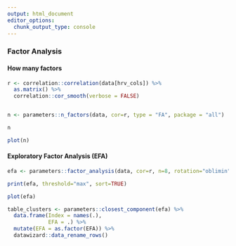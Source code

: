 ```yaml
---
output: html_document
editor_options: 
  chunk_output_type: console
---
```



### Factor Analysis


#### How many factors

```r
r <- correlation::correlation(data[hrv_cols]) %>% 
  as.matrix() %>% 
  correlation::cor_smooth(verbose = FALSE)


n <- parameters::n_factors(data, cor=r, type = "FA", package = "all")

n

plot(n) 
```

#### Exploratory Factor Analysis (EFA)

```r
efa <- parameters::factor_analysis(data, cor=r, n=8, rotation="oblimin", fm="ml")

print(efa, threshold="max", sort=TRUE)

plot(efa)

table_clusters <- parameters::closest_component(efa) %>% 
  data.frame(Index = names(.),
             EFA = .) %>% 
  mutate(EFA = as.factor(EFA)) %>% 
  datawizard::data_rename_rows()
```

<!-- #### Confirmatory Factor Analysis (CFA) -->

<!-- ```{r, message=FALSE, warning=FALSE, fig.width=15, fig.height=15} -->
<!-- library(lavaan) -->

<!-- model <- parameters::efa_to_cfa(efa, threshold = "max") -->
<!-- cfa <- lavaan::cfa(model, data=data) %>% -->
<!--   parameters::parameters(standardize=TRUE) -->

<!-- cfa -->

<!-- plot(cfa) -->
<!-- ``` -->
